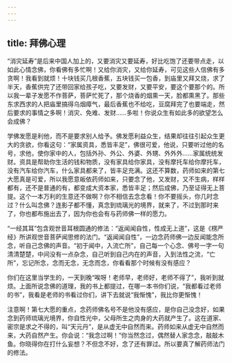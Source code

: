 ```yaml
---
---
---
```

title: 拜佛心理
---




“消灾延寿”是后来中国人加上的，又要消灾又要延寿，好比吃饱了还要带点走，以如此心情念佛，你看佛有多忙啊！又给你消灾，又给你延寿，可见这些人信佛有多贪啊！我看到就烦！十块钱买几根香蕉，五块钱买一包香，到庙里又拜又烧，求了半天，香蕉供完了还带回家给孩子吃，又要发财，又要平安，要这个要那个的。所以我一辈子发愿不作菩萨，菩萨忙死了，那个烧香的烟熏一天，脸都熏黑了。那些东求西求的人把庙里搞得乌烟瘴气，最后香蕉也不给吃，豆腐拜完了也要端走，然后要求的事情之多啊！消灾、免难、发财……多啦！你说众生有如此多的欲望怎么会成佛？

学佛发愿是利他，而不是要求别人给予。佛发愿利益众生，结果却往往引起众生更大的贪欲，你看这句：“家属资具，悉皆丰足”，佛很可爱，他说，只要听过他的名号，求他，使你家中的人，包括外孙、外公、外婆、外甥、外外外……家属统统发财。资具是帮助你生活的钱和物质，没有家具给你家具，没有摩托车给你摩托车，没有汽车给你汽车，什么家具都来了，皆丰足充满。这还不算数，药师如来的第七大愿真是可爱，所以我愿意皈依药师如来，只要念了他，又发财，又不生病，样样都有，还不是普通的有，都变成大资本家，悉皆丰足；然后成佛，乃至证得无上菩提。这个一本万利的生意还不做啊？你不相信去念念看！你不要摇头，你几时念过？什么叫念佛？连影子都不懂，真念到琉璃光的境界，就来了，不过到那时来了，你也都布施出去了，因为你也会有与药师佛一样的愿力。

“一经其耳”包含观世音耳根圆通的修法：“返闻闻自性，性成无上道”，这是《楞严经》所讲观世音菩萨闻思修的法门。“返闻闻自性”，一边念药师佛一边反闻能念所念，听自己念佛的声音。“初于闻中，入流亡所”，自己每一个心念、佛号一字一句清清楚楚，中间没有一点杂念，自己听到自己内在的声音，入到法性之流，“亡所”，忘记所念，念而无念，无念而念，你看看那个时候有没有感应？

你们在这里当学生的，一天到晚“唉呀！老师早，老师好，老师不得了”，我听到就烦。上面所说念佛的道理，我的书上都提过，在哪一本书你们说，“我都看过老师的书”，我看是老师的书看过你们，讲下去就说“我惭愧”，我比你更惭愧！

注意啊！第七大愿的重点，念药师佛名号不是他没有感应，是你自己没念好，如果念到药师琉璃光境界，你自性光中，父母所生之肉身的大药就产生了。这在道家、密宗是求之不得的，叫“天元丹”，是从虚无中自然而来。药师如来从虚无中自然而来，大药自然产生。你会说：“我念过啊！”你当然念过，偶然替人家念念，敲敲木鱼。你晓得你在打什么妄想？不但念不好，念了还有罪过。所以要真了解药师法门的修法。
